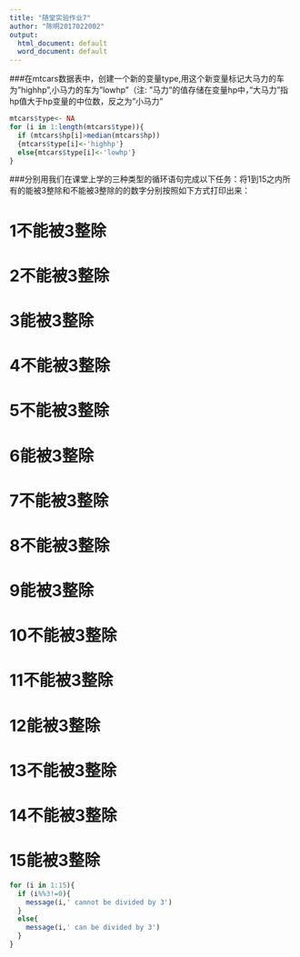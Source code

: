 ```yaml
---
title: "随堂实验作业7"
author: "陈明2017022002"
output:
  html_document: default
  word_document: default
---
```

 
###在mtcars数据表中，创建一个新的变量type,用这个新变量标记大马力的车为”highhp”,小马力的车为”lowhp”（注: ”马力”的值存储在变量hp中，”大马力”指hp值大于hp变量的中位数，反之为”小马力”
```r
mtcars$type<- NA
for (i in 1:length(mtcars$type)){
  if (mtcars$hp[i]>median(mtcars$hp))
  {mtcars$type[i]<-'highhp'}
  else{mtcars$type[i]<-'lowhp'}
}
```



###分别用我们在课堂上学的三种类型的循环语句完成以下任务：将1到15之内所有的能被3整除和不能被3整除的的数字分别按照如下方式打印出来：

# 1不能被3整除
# 2不能被3整除
# 3能被3整除
# 4不能被3整除
# 5不能被3整除
# 6能被3整除
# 7不能被3整除
# 8不能被3整除
# 9能被3整除
# 10不能被3整除
# 11不能被3整除
# 12能被3整除
# 13不能被3整除
# 14不能被3整除
# 15能被3整除


```r
for (i in 1:15){
  if (i%%3!=0){
    message(i,' cannot be divided by 3')
  }
  else{
    message(i,' can be divided by 3')
  }
}

```















